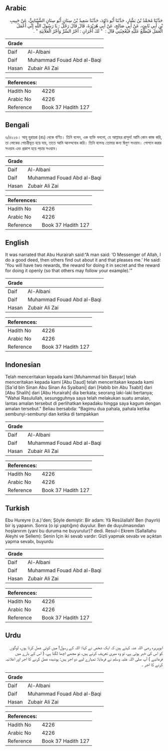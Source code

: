 ## Arabic


<div dir="rtl" lang="ar" style={{fontSize:'larger',backgroundColor:'#f8f9fa',padding:20}}>
حَدَّثَنَا مُحَمَّدُ بْنُ بَشَّارٍ، حَدَّثَنَا أَبُو دَاوُدَ، حَدَّثَنَا سَعِيدُ بْنُ سِنَانٍ أَبُو سِنَانٍ الشَّيْبَانِيُّ، عَنْ حَبِيبِ بْنِ أَبِي ثَابِتٍ، عَنْ أَبِي صَالِحٍ، عَنْ أَبِي هُرَيْرَةَ، قَالَ قَالَ رَجُلٌ ‏:‏ يَا رَسُولَ اللَّهِ إِنِّي أَعْمَلُ الْعَمَلَ فَيُطَّلَعُ عَلَيْهِ فَيُعْجِبُنِي قَالَ ‏:‏ ‏ "‏ لَكَ أَجْرَانِ ‏:‏ أَجْرُ السِّرِّ وَأَجْرُ الْعَلاَنِيَةِ ‏"‏ ‏.‏
</div>
<div style={{backgroundColor:'#f8f9fa',padding:20, marginBottom: 10}}><table> <thead> <tr> <th>Grade</th> <th></th> </tr> </thead> <tbody> <tr><td>Daif</td><td>Al-Albani</td></tr><tr><td>Daif</td><td>Muhammad Fouad Abd al-Baqi</td></tr><tr><td>Hasan</td><td>Zubair Ali Zai</td></tr></tbody></table><table> <thead> <tr> <th>References:</th> <th></th> </tr> </thead> <tbody><tr><td>Hadith No</td><td>4226</td></tr><tr><td>Arabic No</td><td>4226</td></tr><tr><td>Reference</td><td>Book 37 Hadith 127</td></tr></tbody></table></div>

## Bengali


<div dir="ltr" lang="bn" style={{fontSize:'larger',backgroundColor:'#f8f9fa',padding:20}}>
৬/৪২২৬। আবূ হুরায়রা (রাঃ) থেকে বর্ণিত। তিনি বলেন, এক ব্যক্তি বললো, হে আল্লাহর রাসূল! আমি কোন কাজ করি, তা লোকের গোচরীভূত হয়ে যায়, তাতে আমি আনন্দবোধ করি। তিনি বলেনঃ তোমার জন্য দ্বিগুণ সওয়াব। গোপনে করার সওয়াব এবং প্রকাশ হয়ে পড়ার সওয়াব।
</div>
<div style={{backgroundColor:'#f8f9fa',padding:20, marginBottom: 10}}><table> <thead> <tr> <th>Grade</th> <th></th> </tr> </thead> <tbody> <tr><td>Daif</td><td>Al-Albani</td></tr><tr><td>Daif</td><td>Muhammad Fouad Abd al-Baqi</td></tr><tr><td>Hasan</td><td>Zubair Ali Zai</td></tr></tbody></table><table> <thead> <tr> <th>References:</th> <th></th> </tr> </thead> <tbody><tr><td>Hadith No</td><td>4226</td></tr><tr><td>Arabic No</td><td>4226</td></tr><tr><td>Reference</td><td>Book 37 Hadith 127</td></tr></tbody></table></div>

## English


<div dir="ltr" lang="en" style={{fontSize:'larger',backgroundColor:'#f8f9fa',padding:20}}>
It was narrated that Abu Hurairah said:“A man said: ‘O Messenger of Allah, I do a good deed, then others find out about it and that pleases me.’ He said: ‘You will have two rewards, the reward for doing it in secret and the reward for doing it openly (so that others may follow your example).’”
</div>
<div style={{backgroundColor:'#f8f9fa',padding:20, marginBottom: 10}}><table> <thead> <tr> <th>Grade</th> <th></th> </tr> </thead> <tbody> <tr><td>Daif</td><td>Al-Albani</td></tr><tr><td>Daif</td><td>Muhammad Fouad Abd al-Baqi</td></tr><tr><td>Hasan</td><td>Zubair Ali Zai</td></tr></tbody></table><table> <thead> <tr> <th>References:</th> <th></th> </tr> </thead> <tbody><tr><td>Hadith No</td><td>4226</td></tr><tr><td>Arabic No</td><td>4226</td></tr><tr><td>Reference</td><td>Book 37 Hadith 127</td></tr></tbody></table></div>

## Indonesian


<div dir="ltr" lang="id" style={{fontSize:'larger',backgroundColor:'#f8f9fa',padding:20}}>
Telah menceritakan kepada kami [Muhammad bin Basyar] telah menceritakan kepada kami [Abu Daud] telah menceritakan kepada kami [Sa'id bin Sinan Abu Sinan As Syaibani] dari [Habib bin Abu Tsabit] dari [Abu Shalih] dari [Abu Hurairah] dia berkata; seorang laki-laki bertanya; "Wahai Rasulullah, sesungguhnya saya telah melakukan suatu amalan, lantas amalan tersebut di perlihatkan kepadaku hingga saya kagum dengan amalan tersebut." Beliau bersabda: "Bagimu dua pahala, pahala ketika sembunyi-sembunyi dan ketika di tampakkan
</div>
<div style={{backgroundColor:'#f8f9fa',padding:20, marginBottom: 10}}><table> <thead> <tr> <th>Grade</th> <th></th> </tr> </thead> <tbody> <tr><td>Daif</td><td>Al-Albani</td></tr><tr><td>Daif</td><td>Muhammad Fouad Abd al-Baqi</td></tr><tr><td>Hasan</td><td>Zubair Ali Zai</td></tr></tbody></table><table> <thead> <tr> <th>References:</th> <th></th> </tr> </thead> <tbody><tr><td>Hadith No</td><td>4226</td></tr><tr><td>Arabic No</td><td>4226</td></tr><tr><td>Reference</td><td>Book 37 Hadith 127</td></tr></tbody></table></div>

## Turkish


<div dir="ltr" lang="tr" style={{fontSize:'larger',backgroundColor:'#f8f9fa',padding:20}}>
Ebu Hureyre (r.a.)'den; Şöyle demiştir: Bir adam: Yâ Resûlallah! Ben (hayırlı) bir iş yapanın. Sonra (o işi yaptığını) duyulur. Ben de duyulmasından hoşlanırım (yani bu duruma ne buyurulur)? dedi. Resul-i Ekrem (Sallallahu Aleyhi ve Sellem): Senin İçin iki sevab vardır: Gizli yapmak sevabı ve açıktan yapma sevabı, buyurdu
</div>
<div style={{backgroundColor:'#f8f9fa',padding:20, marginBottom: 10}}><table> <thead> <tr> <th>Grade</th> <th></th> </tr> </thead> <tbody> <tr><td>Daif</td><td>Al-Albani</td></tr><tr><td>Daif</td><td>Muhammad Fouad Abd al-Baqi</td></tr><tr><td>Hasan</td><td>Zubair Ali Zai</td></tr></tbody></table><table> <thead> <tr> <th>References:</th> <th></th> </tr> </thead> <tbody><tr><td>Hadith No</td><td>4226</td></tr><tr><td>Arabic No</td><td>4226</td></tr><tr><td>Reference</td><td>Book 37 Hadith 127</td></tr></tbody></table></div>

## Urdu


<div dir="rtl" lang="ur" style={{fontSize:'larger',backgroundColor:'#f8f9fa',padding:20}}>
ابوہریرہ رضی اللہ عنہ کہتے ہیں کہ ایک شخص نے کہا: اللہ کے رسول! میں کوئی عمل کرتا ہوں، لوگوں کو اس کی خبر ہوتی ہے، تو وہ میری تعریف کرتے ہیں، تو مجھے اچھا لگتا ہے، ( اس کے بارے میں فرمائیے ) آپ صلی اللہ علیہ وسلم نے فرمایا: تمہارے لیے دو اجر ہیں: پوشیدہ عمل کرنے کا اجر اور اعلانیہ کرنے کا اجر ۔
</div>
<div style={{backgroundColor:'#f8f9fa',padding:20, marginBottom: 10}}><table> <thead> <tr> <th>Grade</th> <th></th> </tr> </thead> <tbody> <tr><td>Daif</td><td>Al-Albani</td></tr><tr><td>Daif</td><td>Muhammad Fouad Abd al-Baqi</td></tr><tr><td>Hasan</td><td>Zubair Ali Zai</td></tr></tbody></table><table> <thead> <tr> <th>References:</th> <th></th> </tr> </thead> <tbody><tr><td>Hadith No</td><td>4226</td></tr><tr><td>Arabic No</td><td>4226</td></tr><tr><td>Reference</td><td>Book 37 Hadith 127</td></tr></tbody></table></div>
